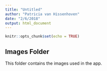 ```yaml
---
title: "Untitled"
author: "Patricia van Hissenhoven"
date: "2/6/2018"
output: html_document
---
```


```r
knitr::opts_chunk$set(echo = TRUE)
```

## Images Folder

This folder contains the images used in the app. 

